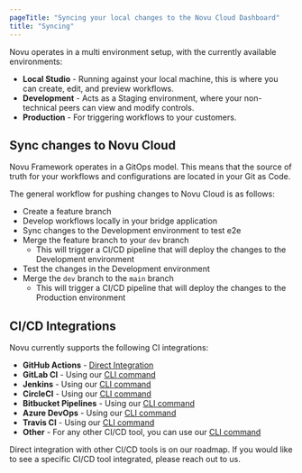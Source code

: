 ```yaml
---
pageTitle: "Syncing your local changes to the Novu Cloud Dashboard"
title: "Syncing"
---
```




Novu operates in a multi environment setup, with the currently available environments:

- **Local Studio** - Running against your local machine, this is where you can create, edit, and preview workflows.
- **Development** - Acts as a Staging environment, where your non-technical peers can view and modify controls.
- **Production** - For triggering workflows to your customers.

## Sync changes to Novu Cloud

Novu Framework operates in a GitOps model. This means that the source of truth for your workflows and configurations are located in your Git as Code.

The general workflow for pushing changes to Novu Cloud is as follows:

- Create a feature branch
- Develop workflows locally in your bridge application
- Sync changes to the Development environment to test e2e
- Merge the feature branch to your `dev` branch
  - This will trigger a CI/CD pipeline that will deploy the changes to the Development environment
- Test the changes in the Development environment
- Merge the `dev` branch to the `main` branch
  - This will trigger a CI/CD pipeline that will deploy the changes to the Production environment

## CI/CD Integrations

Novu currently supports the following CI integrations:

- **GitHub Actions** - [Direct Integration](/docs/framework/deployment/actions)
- **GitLab CI** - Using our [CLI command](/docs/framework/deployment/cli)
- **Jenkins** - Using our [CLI command](/docs/framework/deployment/cli)
- **CircleCI** - Using our [CLI command](/docs/framework/deployment/cli)
- **Bitbucket Pipelines** - Using our [CLI command](/docs/framework/deployment/cli)
- **Azure DevOps** - Using our [CLI command](/docs/framework/deployment/cli)
- **Travis CI** - Using our [CLI command](/docs/framework/deployment/cli)
- **Other** - For any other CI/CD tool, you can use our [CLI command](/docs/framework/deployment/cli)

<Callout type="info">
  Direct integration with other CI/CD tools is on our roadmap. If you would like
  to see a specific CI/CD tool integrated, please reach out to us.
</Callout>
